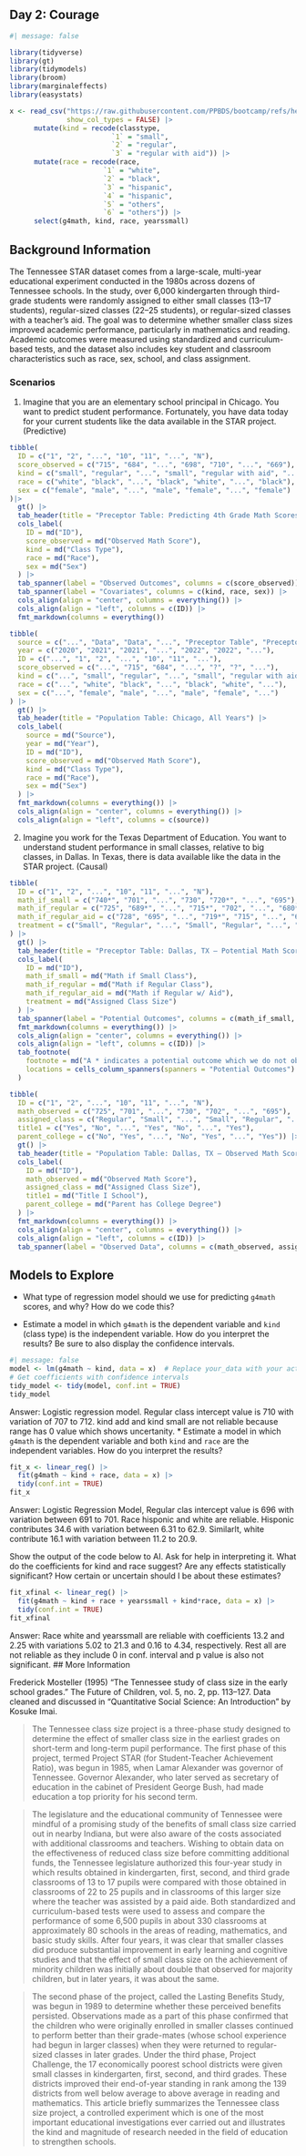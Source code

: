 ## Day 2: Courage

```r
#| message: false

library(tidyverse)      
library(gt)             
library(tidymodels)     
library(broom)          
library(marginaleffects) 
library(easystats)   

x <- read_csv("https://raw.githubusercontent.com/PPBDS/bootcamp/refs/heads/master/_internal/data/STAR.csv",
              show_col_types = FALSE) |> 
      mutate(kind = recode(classtype,
                         `1` = "small",
                         `2` = "regular",
                         `3` = "regular with aid")) |> 
      mutate(race = recode(race,
                       `1` = "white",
                       `2` = "black",
                       `3` = "hispanic",
                       `4` = "hispanic",
                       `5` = "others",
                       `6` = "others")) |> 
      select(g4math, kind, race, yearssmall)     
```


## Background Information

The Tennessee STAR dataset comes from a large-scale, multi-year educational experiment conducted in the 1980s across dozens of Tennessee schools. In the study, over 6,000 kindergarten through third-grade students were randomly assigned to either small classes (13–17 students), regular-sized classes (22–25 students), or regular-sized classes with a teacher’s aid. The goal was to determine whether smaller class sizes improved academic performance, particularly in mathematics and reading. Academic outcomes were measured using standardized and curriculum-based tests, and the dataset also includes key student and classroom characteristics such as race, sex, school, and class assignment. 

### Scenarios

1) Imagine that you are an elementary school principal in Chicago. You want to predict student performance. Fortunately, you have data today for your current students like the data available in the STAR project. (Predictive)


```r
tibble(
  ID = c("1", "2", "...", "10", "11", "...", "N"),
  score_observed = c("715", "684", "...", "698", "710", "...", "669"),
  kind = c("small", "regular", "...", "small", "regular with aid", "...", "small"),
  race = c("white", "black", "...", "black", "white", "...", "black"),
  sex = c("female", "male", "...", "male", "female", "...", "female")
)|>
  gt() |>
  tab_header(title = "Preceptor Table: Predicting 4th Grade Math Scores") |>
  cols_label(
    ID = md("ID"),
    score_observed = md("Observed Math Score"),
    kind = md("Class Type"),
    race = md("Race"),
    sex = md("Sex")
  ) |>
  tab_spanner(label = "Observed Outcomes", columns = c(score_observed)) |>
  tab_spanner(label = "Covariates", columns = c(kind, race, sex)) |>
  cols_align(align = "center", columns = everything()) |>
  cols_align(align = "left", columns = c(ID)) |>
  fmt_markdown(columns = everything())
```


```r
tibble(
  source = c("...", "Data", "Data", "...", "Preceptor Table", "Preceptor Table", "..."),
  year = c("2020", "2021", "2021", "...", "2022", "2022", "..."),
  ID = c("...", "1", "2", "...", "10", "11", "..."),
  score_observed = c("...", "715", "684", "...", "?", "?", "..."),
  kind = c("...", "small", "regular", "...", "small", "regular with aid", "..."),
  race = c("...", "white", "black", "...", "black", "white", "..."),
  sex = c("...", "female", "male", "...", "male", "female", "...")
) |>
  gt() |>
  tab_header(title = "Population Table: Chicago, All Years") |>
  cols_label(
    source = md("Source"),
    year = md("Year"),
    ID = md("ID"),
    score_observed = md("Observed Math Score"),
    kind = md("Class Type"),
    race = md("Race"),
    sex = md("Sex")
  ) |>
  fmt_markdown(columns = everything()) |>
  cols_align(align = "center", columns = everything()) |>
  cols_align(align = "left", columns = c(source))
```

2) Imagine you work for the Texas Department of Education. You want to understand student performance in small classes, relative to big classes, in Dallas. In Texas, there is data available like the data in the STAR project. (Causal)


```r
tibble(
  ID = c("1", "2", "...", "10", "11", "...", "N"),
  math_if_small = c("740*", "701", "...", "730", "720*", "...", "695"),
  math_if_regular = c("725", "689*", "...", "715*", "702", "...", "680*"),
  math_if_regular_aid = c("728", "695", "...", "719*", "715", "...", "684"),
  treatment = c("Small", "Regular", "...", "Small", "Regular", "...", "Regular with aid")
) |>
  gt() |>
  tab_header(title = "Preceptor Table: Dallas, TX — Potential Math Scores by Class Size") |>
  cols_label(
    ID = md("ID"),
    math_if_small = md("Math if Small Class"),
    math_if_regular = md("Math if Regular Class"),
    math_if_regular_aid = md("Math if Regular w/ Aid"),
    treatment = md("Assigned Class Size")
  ) |>
  tab_spanner(label = "Potential Outcomes", columns = c(math_if_small, math_if_regular, math_if_regular_aid)) |>
  fmt_markdown(columns = everything()) |>
  cols_align(align = "center", columns = everything()) |>
  cols_align(align = "left", columns = c(ID)) |>
  tab_footnote(
    footnote = md("A * indicates a potential outcome which we do not observe for that student."),
    locations = cells_column_spanners(spanners = "Potential Outcomes")
  )
```


```r
tibble(
  ID = c("1", "2", "...", "10", "11", "...", "N"),
  math_observed = c("725", "701", "...", "730", "702", "...", "695"),
  assigned_class = c("Regular", "Small", "...", "Small", "Regular", "...", "Regular with aid"),
  title1 = c("Yes", "No", "...", "Yes", "No", "...", "Yes"),
  parent_college = c("No", "Yes", "...", "No", "Yes", "...", "Yes")) |>
  gt() |>
  tab_header(title = "Population Table: Dallas, TX — Observed Math Scores") |>
  cols_label(
    ID = md("ID"),
    math_observed = md("Observed Math Score"),
    assigned_class = md("Assigned Class Size"),
    title1 = md("Title I School"),
    parent_college = md("Parent has College Degree")
  ) |>
  fmt_markdown(columns = everything()) |>
  cols_align(align = "center", columns = everything()) |>
  cols_align(align = "left", columns = c(ID)) |>
  tab_spanner(label = "Observed Data", columns = c(math_observed, assigned_class, title1, parent_college))
```

## Models to Explore

* What type of regression model should we use for predicting `g4math` scores, and why? How do we code this?


* Estimate a model in which `g4math` is the dependent variable and `kind` (class type) is the independent variable. How do you interpret the results? Be sure to also display the confidence intervals.

```r
#| message: false
model <- lm(g4math ~ kind, data = x)  # Replace your_data with your actual dataset name
# Get coefficients with confidence intervals
tidy_model <- tidy(model, conf.int = TRUE)
tidy_model
```
Answer: Logistic regression model. Regular class intercept value is 710 with variation of 707 to 712. kind add and kind small are not reliable because range has 0 value which shows uncertanity.
* Estimate a model in which `g4math` is the dependent variable and both `kind` and `race` are the independent variables. How do you interpret the results? 

```r
fit_x <- linear_reg() |> 
  fit(g4math ~ kind + race, data = x) |> 
  tidy(conf.int = TRUE)
fit_x
```
Answer: Logistic Regression Model, Regular clas intercept value is 696 with variation between 691 to 701. Race hisponic and white are reliable. Hisponic contributes 34.6 with variation between 6.31 to 62.9. Similarlt, white contribute 16.1 with variation between 11.2 to 20.9.

 Show the output of the code below to AI. Ask for help in interpreting it. What do the coefficients for kind and race suggest? Are any effects statistically significant? How certain or uncertain should I be about these estimates?  


```r
fit_xfinal <- linear_reg() |> 
  fit(g4math ~ kind + race + yearssmall + kind*race, data = x) |> 
  tidy(conf.int = TRUE)
fit_xfinal
```
Answer: Race white and yearssmall are reliable with coefficients 13.2 and 2.25 with variations 5.02 to 21.3 and 0.16 to 4.34, respectively. Rest all are not reliable as they include 0 in conf. interval and p value is also not significant.
 ## More Information

Frederick Mosteller (1995) “The Tennessee study of class size in the early school grades.” The Future of Children, vol. 5, no. 2, pp. 113–127. Data cleaned and discussed in "Quantitative Social Science: An Introduction" by Kosuke Imai.

> The Tennessee class size project is a three-phase study designed to determine the effect of smaller class size in the earliest grades on short-term and long-term pupil performance. The first phase of this project, termed Project STAR (for Student-Teacher Achievement Ratio), was begun in 1985, when Lamar Alexander was governor of Tennessee. Governor Alexander, who later served as secretary of education in the cabinet of President George Bush, had made education a top priority for his second term.

> The legislature and the educational community of Tennessee were mindful of a promising study of the benefits of small class size carried out in nearby Indiana, but were also aware of the costs associated with additional classrooms and teachers. Wishing to obtain data on the effectiveness of reduced class size before committing additional funds, the Tennessee legislature authorized this four-year study in which results obtained in kindergarten, first, second, and third grade classrooms of 13 to 17 pupils were compared with those obtained in classrooms of 22 to 25 pupils and in classrooms of this larger size where the teacher was assisted by a paid aide. Both standardized and curriculum-based tests were used to assess and compare the performance of some 6,500 pupils in about 330 classrooms at approximately 80 schools in the areas of reading, mathematics, and basic study skills. After four years, it was clear that smaller classes did produce substantial improvement in early learning and cognitive studies and that the effect of small class size on the achievement of minority children was initially about double that observed for majority children, but in later years, it was about the same.

> The second phase of the project, called the Lasting Benefits Study, was begun in 1989 to determine whether these perceived benefits persisted. Observations made as a part of this phase confirmed that the children who were originally enrolled in smaller classes continued to perform better than their grade-mates (whose school experience had begun in larger classes) when they were returned to regular-sized classes in later grades. Under the third phase, Project Challenge, the 17 economically poorest school districts were given small classes in kindergarten, first, second, and third grades. These districts improved their end-of-year standing in rank among the 139 districts from well below average to above average in reading and mathematics. This article briefly summarizes the Tennessee class size project, a controlled experiment which is one of the most important educational investigations ever carried out and illustrates the kind and magnitude of research needed in the field of education to strengthen schools.
